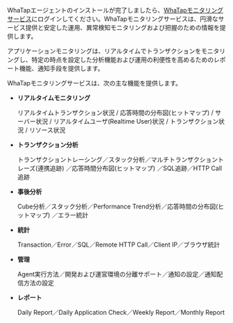 WhaTapエージェントのインストールが完了しましたら、[WhaTapモニタリングサービス](https://service.whatap.io)にログインしてください。WhaTapモニタリングサービスは、円滑なサービス提供と安定した運用、異常検知モニタリングおよび把握のための情報を提供します。

アプリケーションモニタリングは、リアルタイムでトランザクションをモニタリングし、特定の時点を設定した分析機能および運用の利便性を高めるためのレポート機能、通知手段を提供します。

WhaTapモニタリングサービスは、次の主な機能を提供します。

- **リアルタイムモニタリング**

    リアルタイムトランザクション状況 / 応答時間の分布図(ヒットマップ) / サーバー状況 / リアルタイムユーザ(Realtime User)状況 / トランザクション状況 / リソース状況

- **トランザクション分析**

    トランザクショントレーシング／スタック分析／マルチトランザクショントレーズ(連携追跡) ／応答時間分布図(ヒットマップ) ／SQL追跡／HTTP Call追跡

- **事後分析**

    Cube分析／スタック分析／Performance Trend分析／応答時間の分布図(ヒットマップ) ／エラー統計

- **統計**

    Transaction／Error／SQL／Remote HTTP Call／Client IP／ブラウザ統計

- **管理**

    Agent実行方法／開発および運営環境の分離サポート／通知の設定／通知配信方法の設定

- **レポート**

    Daily Report／Daily Application Check／Weekly Report／Monthly Report
